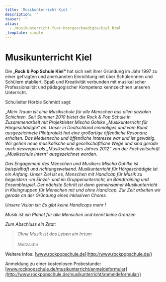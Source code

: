 ```yaml
---
title: 'Musikunterricht Kiel '
description: ''
teaser: ''
alias:
  - /musikunterricht-fuer-hoergeschaedigte/kiel.html
_template: simple
---
```


# Musikunterricht Kiel

Die „**Rock & Pop Schule Kiel“** hat sich seit ihrer Gründung im Jahr 1997 zu einer gefragten und anerkannten Einrichtung mit über Schülerinnen und Schülern etabliert. Spaß und Kreativität verbunden mit musikalischer Professionalität und pädagogischer Kompetenz kennzeichnen unseren Unterricht.

Schulleiter Hörbie Schmidt sagt:

_„Mein Traum ist eine Musikschule für alle Menschen aus allen sozialen Schichten. Seit Sommer 2010 bietet die Rock & Pop Schule in Zusammenarbeit mit Projektleiter Mischa Gohlke „Musikunterricht für Hörgeschädigte“ an. Unser in Deutschland einmaliges und vom Bund ausgezeichnete Pilotprojekt hat eine großartige öffentliche Resonanz erhalten. Das Medienecho und öffentliche Interesse war und ist gewaltig. Wir gehen neue musikalische und gesellschaftliche Wege und sind gerade auch deswegen als „Musikschule des Jahres 2012“ von der Fachzeitschrift „Musikschule Intern“ ausgezeichnet worden._

_Das Engagement des Menschen und Musikers Mischa Gohlke ist beispielhaft und richtungsweisend. Musikunterricht für Hörgeschädigte ist ein Anfang. Unser Ziel ist es, Menschen mit Handicap für Musik zu begeistern -im Einzel- und im Gruppenunterricht, im Bandtraining und Ensemblespiel. Der nächste Schritt ist dann gemeinsamer Musikunterricht in Kleingruppen für Menschen mit und ohne Handicap. Zur Zeit arbeiten wir gerade an der Gründung eines inklusiven Chores._

_Unsere Vision ist: Es gibt keine Handicaps mehr !_

_Musik ist ein Planet für alle Menschen und kennt keine Grenzen_

_Zum Abschluss ein Zitat:_

> _Ohne Musik ist das Leben ein Irrtum_\
> \
> _Nietzsche_

Weitere Infos: [www.rockpopschule.de](http://www.rockpopschule.de/)

Anmeldung zu einer kostenlosen Probestunde: [www.rockpopschule.de/musikunterricht/anmeldeformular](http://www.rockpopschule.de/musikunterricht/anmeldeformular/)
